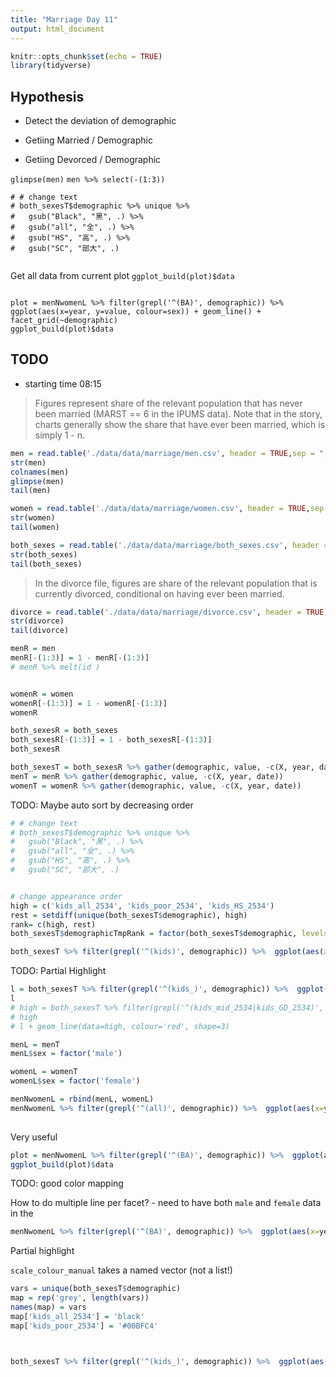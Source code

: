 ```yaml
---
title: "Marriage Day 11"
output: html_document
---
```


```r
knitr::opts_chunk$set(echo = TRUE)
library(tidyverse)
```

## Hypothesis

- Detect the deviation of demographic

- Getiing Married / Demographic
- Getiing Devorced / Demographic





`glimpse(men)`
`men %>% select(-(1:3))`

```
# # change text
# both_sexesT$demographic %>% unique %>% 
#   gsub("Black", "黑", .) %>% 
#   gsub("all", "全", .) %>%
#   gsub("HS", "高", .) %>%
#   gsub("SC", "部大", .) 


```


Get all data from current plot `ggplot_build(plot)$data`
```

plot = menNwomenL %>% filter(grepl('^(BA)', demographic)) %>%  ggplot(aes(x=year, y=value, colour=sex)) + geom_line() + facet_grid(~demographic)
ggplot_build(plot)$data

```

## TODO

- starting time 08:15


> Figures represent share of the relevant population that has never been married (MARST == 6 in the IPUMS data). Note that in the story, charts generally show the share that have ever been married, which is simply 1 - n.


```r
men = read.table('./data/data/marriage/men.csv', header = TRUE,sep = ",")
str(men)
colnames(men)
glimpse(men)
tail(men)
```
```r
women = read.table('./data/data/marriage/women.csv', header = TRUE,sep = ",")
str(women)
tail(women)
```




```r
both_sexes = read.table('./data/data/marriage/both_sexes.csv', header = TRUE,sep = ",")
str(both_sexes)
tail(both_sexes)
```



> In the divorce file, figures are share of the relevant population that is currently divorced, conditional on having ever been married.

```r
divorce = read.table('./data/data/marriage/divorce.csv', header = TRUE,sep = ",")
str(divorce)
tail(divorce)
```



```r

menR = men
menR[-(1:3)] = 1 - menR[-(1:3)]
# menR %>% melt(id )


womenR = women
womenR[-(1:3)] = 1 - womenR[-(1:3)]
womenR

both_sexesR = both_sexes
both_sexesR[-(1:3)] = 1 - both_sexesR[-(1:3)]
both_sexesR

```





```r

both_sexesT = both_sexesR %>% gather(demographic, value, -c(X, year, date))
menT = menR %>% gather(demographic, value, -c(X, year, date))
womenT = womenR %>% gather(demographic, value, -c(X, year, date))
```



TODO: Maybe auto sort by decreasing order


```r

# # change text
# both_sexesT$demographic %>% unique %>% 
#   gsub("Black", "黑", .) %>% 
#   gsub("all", "全", .) %>%
#   gsub("HS", "高", .) %>%
#   gsub("SC", "部大", .) 


# change appearance order
high = c('kids_all_2534', 'kids_poor_2534', 'kids_HS_2534')
rest = setdiff(unique(both_sexesT$demographic), high)
rank= c(high, rest)
both_sexesT$demographicTmpRank = factor(both_sexesT$demographic, levels=rank)

both_sexesT %>% filter(grepl('^(kids)', demographic)) %>%  ggplot(aes(x=year, y=value)) + geom_line() + facet_grid(~demographicTmpRank) + scale_x_continuous(breaks = seq(min(both_sexesT$year), max(both_sexesT$year), by = 52)) + theme(panel.spacing = unit(1, "lines"))
```



TODO: Partial Highlight

```r


l = both_sexesT %>% filter(grepl('^(kids_)', demographic)) %>%  ggplot(aes(x=year, y=value, colour=demographic)) + geom_line() + scale_color_manual(values = c(rep('grey', 9) ) )
l
# high = both_sexesT %>% filter(grepl('^(kids_mid_2534|kids_GD_2534)', demographic))
# high
# l + geom_line(data=high, colour='red', shape=3)

```




```r

menL = menT
menL$sex = factor('male')

womenL = womenT
womenL$sex = factor('female')

menNwomenL = rbind(menL, womenL)
menNwomenL %>% filter(grepl('^(all)', demographic)) %>%  ggplot(aes(x=year, y=value, colour=sex)) + geom_line() + facet_grid(~demographic)
  

```


Very useful
```r
plot = menNwomenL %>% filter(grepl('^(BA)', demographic)) %>%  ggplot(aes(x=year, y=value, colour=sex)) + geom_line() + facet_grid(~demographic)
ggplot_build(plot)$data
```



TODO: good color mapping

How to do multiple line per facet?
- need to have both `male` and `female` data in the 

```r

menNwomenL %>% filter(grepl('^(BA)', demographic)) %>%  ggplot(aes(x=year, y=value, colour=sex)) + geom_line() + facet_grid(~demographic) + scale_colour_manual(values=c(male="#00BFC4", female="#F8766D"))

```





Partial highlight

`scale_colour_manual` takes a named vector (not a list!)

```r


vars = unique(both_sexesT$demographic)
map = rep('grey', length(vars))
names(map) = vars
map['kids_all_2534'] = 'black'
map['kids_poor_2534'] = '#00BFC4'



both_sexesT %>% filter(grepl('^(kids_)', demographic)) %>%  ggplot(aes(x=year, y=value, colour=demographic)) + geom_line() + scale_color_manual(values = map)

```